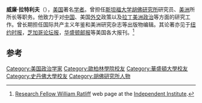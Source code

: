 {{Infobox person
| name        = 威廉·拉特利夫
| image       = 
| alt         = 
| caption     = 
| birth_date  = 
| birth_place = 
| death_date  =
| death_place = 
| ethnicity   = [[美国人|美国人]]
| other_names = 
| occupation  = [[学者|学者]]
}}
'''威廉·拉特利夫'''（{{lang-en|William Ratliff}}），[[美国|美国]]著名[[学者|学者]]。曾担任[[斯坦福大学|斯坦福大学]][[胡佛研究所|胡佛研究所]]研究员、[[美洲|美洲]]所所长等职务。他致力于对[[中国|中国]]、美国[[外交|外交]]政策以及[[拉丁美洲|拉丁美洲]][[政治|政治]]等方面的研究工作。曾长期担任国际共产主义年鉴和美洲研究杂志等出版物编辑。其论著亦见于[[纽约时报|纽约时报]]，[[芝加哥论坛报|芝加哥论坛报]]，[[华盛顿邮报|华盛顿邮报]]等美国各大报刊。<ref>[http://www.independent.org/aboutus/person_detail.asp?id=871 Research Fellow William Ratliff] {{Wayback|url=http://www.independent.org/aboutus/person_detail.asp?id=871 |date=20210126110604 }} web page at the [[Independent_Institute|Independent Institute]].</ref>

== 参考 ==
{{reflist}}

{{DEFAULTSORT:Ratliff, William}}
[[Category:美国政治学家|Category:美国政治学家]]
[[Category:歐柏林學院校友|Category:歐柏林學院校友]]
[[Category:華盛頓大學校友|Category:華盛頓大學校友]]
[[Category:史丹佛大學校友|Category:史丹佛大學校友]]
[[Category:胡佛研究所人物|Category:胡佛研究所人物]]
